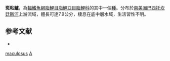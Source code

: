 {{Speciesbox
| genus = Acestrocephalus
| species = maculosus
| status = NE
| status_system = IUCN3.1
| authority = [[Menezes|Menezes]], 2006
| synonyms = 
}}
'''斑粘鱸'''，為[[輻鰭魚綱|輻鰭魚綱]][[脂鯉目|脂鯉目]][[脂鯉亞目|脂鯉亞目]][[脂鯉科|脂鯉科]]的其中一個[[種|種]]。分布於[[南美洲|南美洲]][[巴西|巴西]][[托坎廷斯河|托坎廷斯河]]上游流域，體長可達7.9公分，棲息在底中層水域，生活習性不明。

==参考文献==
{{refbegin}}
*{{FishBase_species|genus=Acestrocephalus|species=maculosus|year=2013|month=10}}
{{refend}}

{{Taxonbar|from=Q5929670}}

[[Category:粘鱸屬|maculosus]]
[[Category:2006年描述的鱼类|A]]


{{魚類小作品}}